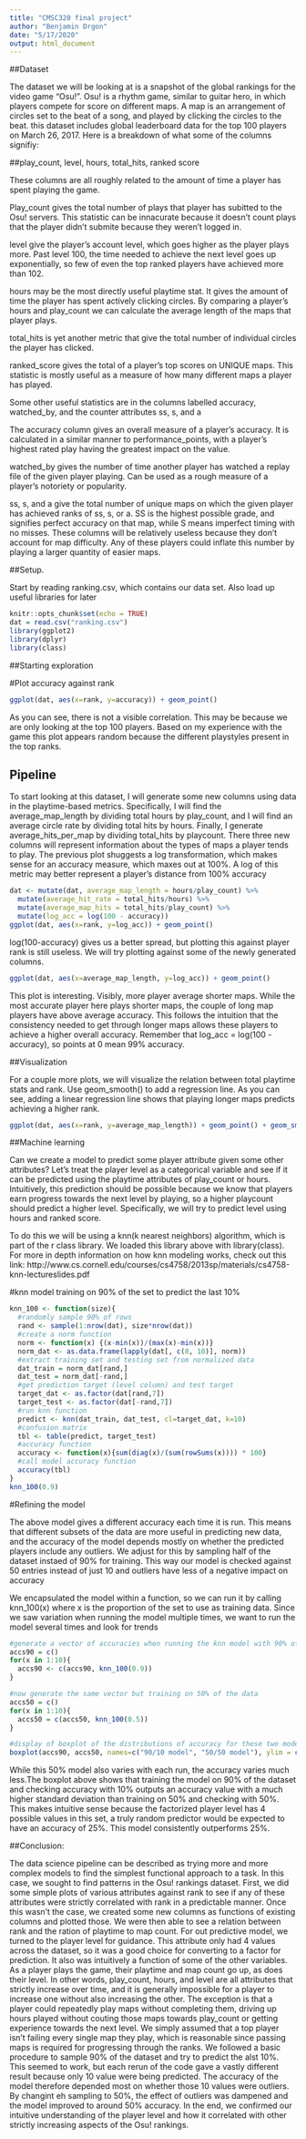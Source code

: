 ```yaml
---
title: "CMSC320 final project"
author: "Benjamin Drgon"
date: "5/17/2020"
output: html_document
---
```


##Dataset

  The dataset we will be looking at is a snapshot of the global rankings for the video game "Osu!". Osu! is a rhythm game, similar to guitar hero, in which players compete for score on different maps. A map is an arrangement of circles set to the beat of a song, and played by clicking the circles to the beat.
this dataset includes global leaderboard data for the top 100 players on March 26, 2017. Here is a breakdown of what some of the columns signifiy:

##play_count, level, hours, total_hits, ranked score

  These columns are all roughly related to the amount of time a player has spent playing the game. 

  Play_count gives the total number of plays that player has subitted to the Osu! servers. This statistic can be innacurate because it doesn't count plays that the player didn't submite because they weren't logged in.

  level give the player's account level, which goes higher as the player plays more. Past level 100, the time needed to achieve the next level goes up exponentially, so few of even the top ranked players have achieved more than 102.

  hours may be the most directly useful playtime stat. It gives the amount of time the player has spent actively clicking circles. By comparing a player's hours and play_count we can calculate the average length of the maps that player plays.

  total_hits is yet another metric that give the total number of individual circles the player has clicked.

  ranked_score gives the total of a player's top scores on UNIQUE maps. This statistic is mostly useful as a measure of how many different maps a player has played.

  Some other useful statistics are in the columns labelled accuracy, watched_by, and the counter attributes ss, s, and a

  The accuracy column gives an overall measure of a player's accuracy. It is calculated in a similar manner to performance_points, with a player's highest rated play having the greatest impact on the value. 

  watched_by gives the number of time another player has watched a replay file of the given player playing. Can be used as a rough measure of a player's notoriety or popularity.

  ss, s, and a give the total number of unique maps on which the given player has achieved ranks of ss, s, or a. SS is the highest possible grade, and signifies perfect accuracy on that map, while S means imperfect timing with no misses. These columns will be relatively useless because they don't account for map difficulty. Any of these players could inflate this number by playing a larger quantity of easier maps.

##Setup.

Start by reading ranking.csv, which contains our data set.
Also load up useful libraries for later
```r
knitr::opts_chunk$set(echo = TRUE)
dat = read.csv("ranking.csv")
library(ggplot2)
library(dplyr)
library(class)
```

##Starting exploration

#Plot accuracy against rank

```r
ggplot(dat, aes(x=rank, y=accuracy)) + geom_point()
```


  As you can see, there is not a visible correlation. This may be because we are only looking at the top 100 players. Based on my experience with the game this plot appears random because the different playstyles present in the top ranks.

## Pipeline

  To start looking at this dataset, I will generate some new columns using data in the playtime-based metrics. Specifically, I will find the average_map_length by dividing total hours by play_count, and I will find an average circle rate by dividing total hits by hours. Finally, I generate average_hits_per_map by dividing total_hits by playcount. There three new columns will represent information about the types of maps a player tends to play.
The previous plot shuggests a log transformation, which makes sense for an accuracy measure, which maxes out at 100%. A log of this metric may better represent a player's distance from 100% accuracy
```r
dat <- mutate(dat, average_map_length = hours/play_count) %>%
  mutate(average_hit_rate = total_hits/hours) %>%
  mutate(average_map_hits = total_hits/play_count) %>%
  mutate(log_acc = log(100 - accuracy))
ggplot(dat, aes(x=rank, y=log_acc)) + geom_point()
```


  log(100-accuracy) gives us a better spread, but plotting this against player rank is still useless. We will try plotting against some of the newly generated columns.
```r
ggplot(dat, aes(x=average_map_length, y=log_acc)) + geom_point()
```


  This plot is interesting. Visibly, more player average shorter maps. While the most accurate player here plays shorter maps, the couple of long map players have above average accuracy. This follows the intuition that the consistency needed to get through longer maps allows these players to achieve a higher overall accuracy. Remember that log_acc = log(100 - accuracy), so points at 0 mean 99% accuracy. 

##Visualization

  For a couple more plots, we will visualize the relation between total playtime stats and rank. Use geom_smooth() to add a regression line. As you can see, adding a linear regression line shows that playing longer maps predicts achieving a higher rank.
```r
ggplot(dat, aes(x=rank, y=average_map_length)) + geom_point() + geom_smooth(method="lm")
```

##Machine learning

  Can we create a model to predict some player attribute given some other attributes? Let's treat the player level as a categorical variable and see if it can be predicted using the playtime attributes of play_count or hours. Intuitively, this prediction should be possible because we know that players earn progress towards the next level by playing, so a higher playcount should predict a higher level. Specifically, we will try to predict level using hours and ranked score.

  To do this we will be using a knn(k nearest neighbors) algorithm, which is part of the r class library. We loaded this library above with library(class). For more in depth information on how knn modeling works, check out this link:
  http://www.cs.cornell.edu/courses/cs4758/2013sp/materials/cs4758-knn-lectureslides.pdf

#knn model training on 90% of the set to predict the last 10%
```r
knn_100 <- function(size){
  #randomly sample 90% of rows
  rand <- sample(1:nrow(dat), size*nrow(dat))
  #create a norm function
  norm <- function(x) {(x-min(x))/(max(x)-min(x))}
  norm_dat <- as.data.frame(lapply(dat[, c(8, 10)], norm))
  #extract training set and testing set from normalized data
  dat_train = norm_dat[rand,]
  dat_test = norm_dat[-rand,]
  #get prediction target (level column) and test target
  target_dat <- as.factor(dat[rand,7])
  target_test <- as.factor(dat[-rand,7])
  #run knn function
  predict <- knn(dat_train, dat_test, cl=target_dat, k=10)
  #confusion matrix
  tbl <- table(predict, target_test)
  #accuracy function
  accuracy <- function(x){sum(diag(x)/(sum(rowSums(x)))) * 100}
  #call model accuracy function
  accuracy(tbl)
}
knn_100(0.9)
```
#Refining the model

  The above model gives a different accuracy each time it is run. This means that different subsets of the data are more useful in predicting new data, and the accuracy of the model depends mostly on whether the predicted players include any outliers. We adjust for this by sampling half of the dataset instaed of 90% for training. This way our model is checked against 50 entries instead of just 10 and outliers have less of a negative impact on accuracy

We encapsulated the model within a function, so we can run it by calling knn_100(x) where x is the proportion of the set to use as training data. Since we saw variation when running the model multiple times, we want to run the model several times and look for trends
```r
#generate a vector of accuracies when running the knn model with 90% of the set as training data
accs90 = c()
for(x in 1:10){
  accs90 <- c(accs90, knn_100(0.9))
}

#now generate the same vector but training on 50% of the data
accs50 = c()
for(x in 1:10){
  accs50 = c(accs50, knn_100(0.5))
}

#display of boxplot of the distributions of accuracy for these two models
boxplot(accs90, accs50, names=c("90/10 model", "50/50 model"), ylim = c(0, 100))
```

  While this 50% model also varies with each run, the accuracy varies much less.The boxplot above shows that training the model on 90% of the dataset and checking accuracy with 10% outputs an accuracy value with a much higher standard deviation than training on 50% and checking with 50%. This makes intuitive sense because the factorized player level has 4 possible values in this set, a truly random predictor would be expected to have an accuracy of 25%. This model consistently outperforms 25%.

##Conclusion:

  The data science pipeline can be described as trying more and more complex models to find the simplest functional approach to a task. In this case, we sought to find patterns in the Osu! rankings dataset. First, we did some simple plots of various attributes against rank to see if any of these attributes were strictly correlated with rank in a predictable manner. Once this wasn't the case, we created some new columns as functions of existing columns and plotted those. We were then able to see a relation between rank and the ration of playtime to map count.
  For out predictive model, we turned to the player level for guidance. This attribute only had 4 values across the dataset, so it was a good choice for converting to a factor for prediction. It also was intuitively a function of some of the other variables. As a player plays the game, their playtime and map count go up, as does their level. In other words, play_count, hours, and level are all attributes that strictly increase over time, and it is generally impossible for a player to increase one without also increasing the other. The exception is that a player could repeatedly play maps without completing them, driving up hours played without couting those maps towards play_count or getting experience towards the next level. We simply assumed that a top player isn't failing every single map they play, which is reasonable since passing maps is required for progressing through the ranks.
  We followed a basic procedure to sample 90% of the dataset and try to predict the alst 10%. This seemed to work, but each rerun of the code gave a vastly different result because only 10 value were being predicted. The accuracy of the model therefore depended most on whether those 10 values were outliers. By changint eh sampling to 50%, the effect of outliers was dampened and the model improved to around 50% accuracy. In the end, we confirmed our intuitive understanding of the player level and how it correlated with other strictly increasing aspects of the Osu! rankings.